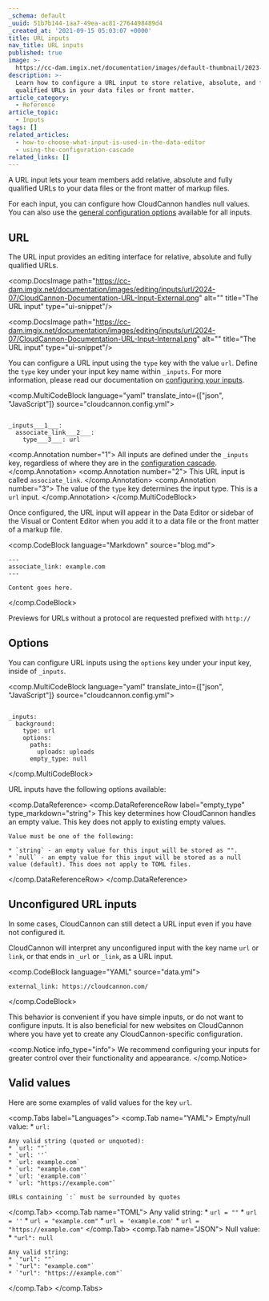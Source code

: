 ```yaml
---
_schema: default
_uuid: 51b7b144-1aa7-49ea-ac81-2764498489d4
_created_at: '2021-09-15 05:03:07 +0000'
title: URL inputs
nav_title: URL inputs
published: true
image: >-
  https://cc-dam.imgix.net/documentation/images/default-thumbnail/2023-Q4/CloudCannon-Documentation-Thumbnail.png
description: >-
  Learn how to configure a URL input to store relative, absolute, and fully
  qualified URLs in your data files or front matter.
article_category:
  - Reference
article_topic:
  - Inputs
tags: []
related_articles:
  - how-to-choose-what-input-is-used-in-the-data-editor
  - using-the-configuration-cascade
related_links: []
---
```

A URL input lets your team members add relative, absolute and fully qualified URLs to your data files or the front matter of markup files.

For each input, you can configure how CloudCannon handles null values. You can also use the [general configuration options](/documentation/articles/configure-your-inputs/#general-configuration-options) available for all inputs.

## URL

The URL input provides an editing interface for relative, absolute and fully qualified URLs.

<comp.DocsImage path="https://cc-dam.imgix.net/documentation/images/editing/inputs/url/2024-07/CloudCannon-Documentation-URL-Input-External.png" alt="" title="The URL input" type="ui-snippet"/>

<comp.DocsImage path="https://cc-dam.imgix.net/documentation/images/editing/inputs/url/2024-07/CloudCannon-Documentation-URL-Input-Internal.png" alt="" title="The URL input" type="ui-snippet"/>

You can configure a URL input using the `type` key with the value `url`. Define the `type` key under your input key name within `_inputs`. For more information, please read our documentation on [configuring your inputs](/documentation/articles/configure-your-inputs/).

<comp.MultiCodeBlock language="yaml" translate_into={["json", "JavaScript"]} source="cloudcannon.config.yml">
```

_inputs___1___:
  associate_link___2___:
    type___3___: url

```
<comp.Annotation number="1">
  All inputs are defined under the `_inputs` key, regardless of where they are in the [configuration cascade](/documentation/articles/using-the-configuration-cascade/).
</comp.Annotation>
<comp.Annotation number="2">
  This URL input is called `associate_link`.
</comp.Annotation>
<comp.Annotation number="3">
  The value of the `type` key determines the input type. This is a `url` input.
</comp.Annotation>
</comp.MultiCodeBlock>

Once configured, the URL input will appear in the Data Editor or sidebar of the Visual or Content Editor when you add it to a data file or the front matter of a markup file.

<comp.CodeBlock language="Markdown" source="blog.md">
```
---
associate_link: example.com
---

Content goes here.
```
</comp.CodeBlock>

Previews for URLs without a protocol are requested prefixed with `http://`

## Options

You can configure URL inputs using the `options` key under your input key, inside of `_inputs`.

<comp.MultiCodeBlock language="yaml" translate_into={["json", "JavaScript"]} source="cloudcannon.config.yml">
```

_inputs:
  background:
    type: url
    options:
      paths:
        uploads: uploads
      empty_type: null

```
</comp.MultiCodeBlock>

URL inputs have the following options available:

<comp.DataReference>
  <comp.DataReferenceRow label="empty_type" type_markdown="string">
    This key determines how CloudCannon handles an empty value. This key does not apply to existing empty values.

    Value must be one of the following:

    * `string` - an empty value for this input will be stored as "".
    * `null` - an empty value for this input will be stored as a null value (default). This does not apply to TOML files.
  </comp.DataReferenceRow>
</comp.DataReference>

## Unconfigured URL inputs

In some cases, CloudCannon can still detect a URL input even if you have not configured it.

CloudCannon will interpret any unconfigured input with the key name `url` or `link`, or that ends in `_url` or `_link`, as a URL input.

<comp.CodeBlock language="YAML" source="data.yml">
``````````
external_link: https://cloudcannon.com/
``````````
</comp.CodeBlock>

This behavior is convenient if you have simple inputs, or do not want to configure inputs. It is also beneficial for new websites on CloudCannon where you have yet to create any CloudCannon-specific configuration.

<comp.Notice info_type="info">
  We recommend configuring your inputs for greater control over their functionality and appearance.
</comp.Notice>

## Valid values

Here are some examples of valid values for the key `url`.

<comp.Tabs label="Languages">
  <comp.Tab name="YAML">
    Empty/null value:
    * `url: `

    Any valid string (quoted or unquoted):
    * `url: ""`
    * `url: ''`
    * `url: example.com`
    * `url: "example.com"`
    * `url: 'example.com'`
    * `url: "https://example.com"`

    URLs containing `:` must be surrounded by quotes
  </comp.Tab>
  <comp.Tab name="TOML">
    Any valid string:
    * `url = ""`
    * `url = ''`
    * `url = "example.com"`
    * `url = 'example.com'`
    * `url = "https://example.com"`
  </comp.Tab>
  <comp.Tab name="JSON">
    Null value:
    * `"url": null`

    Any valid string:
    * `"url": ""`
    * `"url": "example.com"`
    * `"url": "https://example.com"`
  </comp.Tab>
</comp.Tabs>